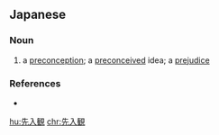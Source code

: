 ==Japanese==
{{ja-kanjitab|せん|にゅう|かん|yomi=on}}

===Noun===
{{ja-noun|せんにゅうかん}}

# a [[preconception]]; a [[preconceive]]d idea; a [[prejudice]]
#: {{ja-usex|彼はユダヤ人に対して馬鹿げた'''先入観'''を持っているようだ。|かれ は ユダヤ じん に たいして ばかげた '''せんにゅうかん''' を もって いる よう だ。|He seems to have foolish preconceptions about the Jews.}}

===References===
* {{R:Shogakukan}}

[[hu:先入観]]
[[chr:先入観]]